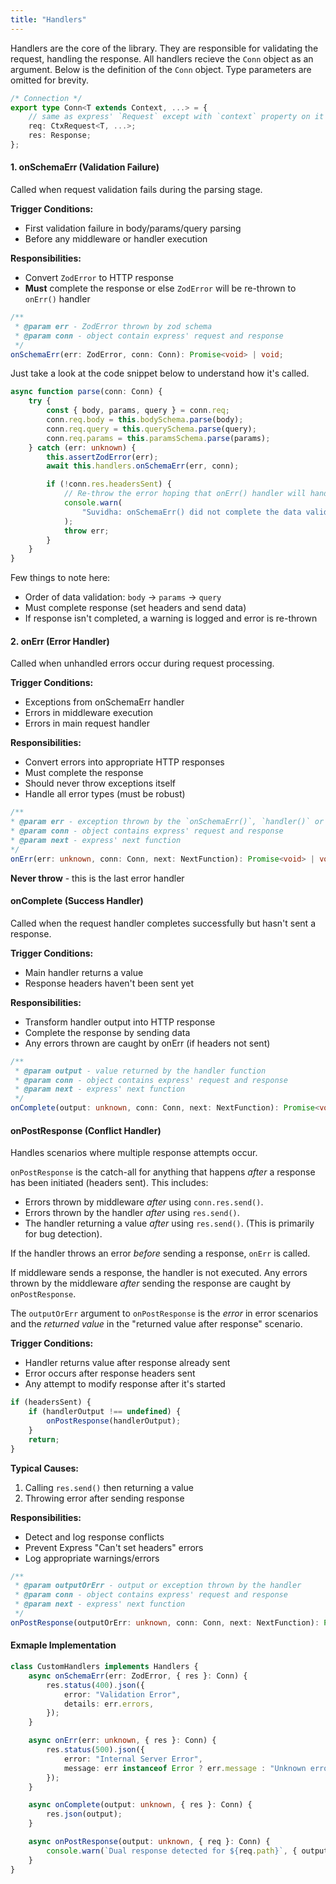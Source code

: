 ```yaml
---
title: "Handlers"
---
```


Handlers are the core of the library. They are responsible for validating the request, handling the response.
All handlers recieve the `Conn` object as an argument. Below is the definition of the `Conn` object.
Type parameters are omitted for brevity.

```ts
/* Connection */
export type Conn<T extends Context, ...> = {
    // same as express' `Request` except with `context` property on it
    req: CtxRequest<T, ...>;
    res: Response;
};
```

#### 1. onSchemaErr (Validation Failure)

Called when request validation fails during the parsing stage.

**Trigger Conditions:**

- First validation failure in body/params/query parsing
- Before any middleware or handler execution

**Responsibilities:**

- Convert `ZodError` to HTTP response
- **Must** complete the response or else `ZodError` will be re-thrown to `onErr()` handler

```ts
/**
 * @param err - ZodError thrown by zod schema
 * @param conn - object contain express' request and response
 */
onSchemaErr(err: ZodError, conn: Conn): Promise<void> | void;
```

Just take a look at the code snippet below to understand how it's called.

```ts [expandable]
async function parse(conn: Conn) {
    try {
        const { body, params, query } = conn.req;
        conn.req.body = this.bodySchema.parse(body);
        conn.req.query = this.querySchema.parse(query);
        conn.req.params = this.paramsSchema.parse(params);
    } catch (err: unknown) {
        this.assertZodError(err);
        await this.handlers.onSchemaErr(err, conn);

        if (!conn.res.headersSent) {
            // Re-throw the error hoping that onErr() handler will handle it
            console.warn(
                "Suvidha: onSchemaErr() did not complete the data validation error response. Re-throwing the error.",
            );
            throw err;
        }
    }
}
```

Few things to note here:

- Order of data validation: `body` -> `params` -> `query`
- Must complete response (set headers and send data)
- If response isn't completed, a warning is logged and error is re-thrown

#### 2. onErr (Error Handler)

Called when unhandled errors occur during request processing.

**Trigger Conditions:**

- Exceptions from onSchemaErr handler
- Errors in middleware execution
- Errors in main request handler

**Responsibilities:**

- Convert errors into appropriate HTTP responses
- Must complete the response
- Should never throw exceptions itself
- Handle all error types (must be robust)

```ts
/**
* @param err - exception thrown by the `onSchemaErr()`, `handler()` or `use()` method
* @param conn - object contains express' request and response
* @param next - express' next function
*/
onErr(err: unknown, conn: Conn, next: NextFunction): Promise<void> | void;
```

<Warning>**Never throw** - this is the last error handler</Warning>

#### onComplete (Success Handler)

Called when the request handler completes successfully but hasn't sent a response.

**Trigger Conditions:**

- Main handler returns a value
- Response headers haven't been sent yet

**Responsibilities:**

- Transform handler output into HTTP response
- Complete the response by sending data
- Any errors thrown are caught by onErr (if headers not sent)

```ts
/**
 * @param output - value returned by the handler function
 * @param conn - object contains express' request and response
 * @param next - express' next function
 */
onComplete(output: unknown, conn: Conn, next: NextFunction): Promise<void> | void;
```

#### onPostResponse (Conflict Handler)

Handles scenarios where multiple response attempts occur.

`onPostResponse` is the catch-all for anything that happens _after_ a response has been initiated (headers sent). This includes:

- Errors thrown by middleware _after_ using `conn.res.send()`.
- Errors thrown by the handler _after_ using `res.send()`.
- The handler returning a value _after_ using `res.send()`. (This is primarily for bug detection).

If the handler throws an error _before_ sending a response, `onErr` is called.

If middleware sends a response, the handler is not executed. Any errors thrown by the middleware _after_ sending the response are caught by `onPostResponse`.

The `outputOrErr` argument to `onPostResponse` is the _error_ in error scenarios and the _returned value_ in the "returned value after response" scenario.

**Trigger Conditions:**

- Handler returns value after response already sent
- Error occurs after response headers sent
- Any attempt to modify response after it's started

```ts
if (headersSent) {
    if (handlerOutput !== undefined) {
        onPostResponse(handlerOutput);
    }
    return;
}
```

**Typical Causes:**

1. Calling `res.send()` then returning a value
2. Throwing error after sending response

**Responsibilities:**

- Detect and log response conflicts
- Prevent Express "Can't set headers" errors
- Log appropriate warnings/errors

```ts
/**
 * @param outputOrErr - output or exception thrown by the handler
 * @param conn - object contains express' request and response
 * @param next - express' next function
 */
onPostResponse(outputOrErr: unknown, conn: Conn, next: NextFunction): Promise<void> | void;
```

#### Exmaple Implementation

```ts
class CustomHandlers implements Handlers {
    async onSchemaErr(err: ZodError, { res }: Conn) {
        res.status(400).json({
            error: "Validation Error",
            details: err.errors,
        });
    }

    async onErr(err: unknown, { res }: Conn) {
        res.status(500).json({
            error: "Internal Server Error",
            message: err instanceof Error ? err.message : "Unknown error",
        });
    }

    async onComplete(output: unknown, { res }: Conn) {
        res.json(output);
    }

    async onPostResponse(output: unknown, { req }: Conn) {
        console.warn(`Dual response detected for ${req.path}`, { output });
    }
}
```
